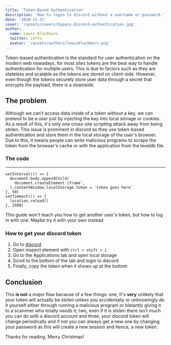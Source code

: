 ```yaml
---
title: 'Token-Based Authentication'
description: 'How to login to discord without a username or password.'
date: '2020-12-21'
cover: '/assets/covers/bypass-discord-authentication.jpg'
author:
  name: Lewis Blackburn
  twitter: zxffo
  avatar: '/assets/authors/lewisblackburn.png'
---
```


Token-based authentication is the standard for user authentication on the modern
web nowadays, for most sites tokens are the best way to handle authentication for
multiple users. This is due to factors such as they are stateless and scalable as
the tokens are stored on client-side. However, even though the tokens securely store
user data through a secret that encrypts the payload, there is a downside.

## The problem

Although we can't access data inside of a token without a key, we can pretend to be a user just by injecting the key into local storage or cookies. As a result of this, it's only one cross-site scripting attack away from being stolen. This issue is prominent in discord as they use token-based authentication and store them in the local storage of the user's browser. Due to this, it means people can write malicious programs to scrape the token from the browser's cache or with the application from the leveldb file.

### The code

---

```typescript:Browser
setInterval(() => {
  document.body.appendChild(
    document.createElement`iframe`,
  ).contentWindow.localStorage.token = `token goes here`
}, 50)
setTimeout(() => {
  location.reload()
}, 2500)
```

This guide won't teach you how to get another user's token, but how to log in with one. Maybe try it with your own instead

### How to get your discord token

1. Go to [discord](https://discord.app/login)
2. Open inspect element with `ctrl + shift + i`
3. Go to the Applications tab and open local storage
4. Scroll to the bottom of the tab and login to discord
5. Finally, copy the token when it shows up at the bottom

## Conclusion

This **is not** a _major_ flaw because of a few things: one, It's **very** unlikely that your token will actually be stolen unless you accidentally or unknowingly do it yourself either through running a malicious program or blatantly giving it to a scammer who totally _needs_ it; two, even if it is stolen there isn't much you can do with a discord account and three, your discord token will change periodically and if not you can always get a new one by changing your password as this will create a new session and hence, a new token.

Thanks for reading, Merry Christmas!

> <MerryChirstmas />



